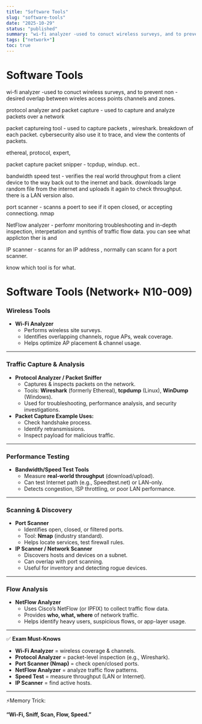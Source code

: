 ```yaml
---
title: "Software Tools"
slug: "software-tools"
date: "2025-10-29"
status: "published"
summary: "wi-fi analyzer -used to conuct wireless surveys, and to prevent non -desired overlap between wireles access points channels and zones."
tags: ["network+"]
toc: true
---
```


# Software Tools

wi-fi analyzer -used to conuct wireless surveys, and to prevent non -desired overlap between wireles access points channels and zones. 

protocol analyzer and packet capture -  used to capture and analyze packets over a network

packet captureing tool - used to capture packets , wireshark. breakdown of each packet. cybersecurity also use it to trace, and view the contents of packets. 

ethereal, protocol, expert, 

packet capture packet snipper - tcpdup, windup. ect.. 

bandwidth speed test - verifies the real world throughput from a client device to the way back out to the inernet and back. downloads large random file from the internet and uploads it again to check throughput. there is a LAN version also. 

port scanner - scanns a poert to see if it open closed, or accepting connectiong. nmap 

NetFlow analyzer - perfomr monitoring troubleshooting and in-depth inspection, interpetation and synthis of traffic flow data. you can see what applicton ther is and 

IP scanner - scanns for an IP address , normally can scann for a port scanner. 

know which tool is for what. 

# Software Tools (Network+ N10-009)

### Wireless Tools

- **Wi-Fi Analyzer**
    - Performs wireless site surveys.
    - Identifies overlapping channels, rogue APs, weak coverage.
    - Helps optimize AP placement & channel usage.

---

### Traffic Capture & Analysis

- **Protocol Analyzer / Packet Sniffer**
    - Captures & inspects packets on the network.
    - Tools: **Wireshark** (formerly Ethereal), **tcpdump** (Linux), **WinDump** (Windows).
    - Used for troubleshooting, performance analysis, and security investigations.
- **Packet Capture Example Uses:**
    - Check handshake process.
    - Identify retransmissions.
    - Inspect payload for malicious traffic.

---

### Performance Testing

- **Bandwidth/Speed Test Tools**
    - Measure **real-world throughput** (download/upload).
    - Can test Internet path (e.g., Speedtest.net) or LAN-only.
    - Detects congestion, ISP throttling, or poor LAN performance.

---

### Scanning & Discovery

- **Port Scanner**
    - Identifies open, closed, or filtered ports.
    - Tool: **Nmap** (industry standard).
    - Helps locate services, test firewall rules.
- **IP Scanner / Network Scanner**
    - Discovers hosts and devices on a subnet.
    - Can overlap with port scanning.
    - Useful for inventory and detecting rogue devices.

---

### Flow Analysis

- **NetFlow Analyzer**
    - Uses Cisco’s NetFlow (or IPFIX) to collect traffic flow data.
    - Provides **who, what, where** of network traffic.
    - Helps identify heavy users, suspicious flows, or app-layer usage.

---

✅ **Exam Must-Knows**

- **Wi-Fi Analyzer** = wireless coverage & channels.
- **Protocol Analyzer** = packet-level inspection (e.g., Wireshark).
- **Port Scanner (Nmap)** = check open/closed ports.
- **NetFlow Analyzer** = analyze traffic flow patterns.
- **Speed Test** = measure throughput (LAN or Internet).
- **IP Scanner** = find active hosts.

---

⚡Memory Trick:

**“Wi-Fi, Sniff, Scan, Flow, Speed.”**